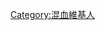 {{Userbox
  |border-c = #000000
  |border-s = 1
  |id-c     = #c0c0c0
  |id-s     = 12
  |id-fc    = #ff0000
  |info-c   = #800080
  |info-s   = 8
  |info-fc  = #FFFFFF
  |id       = ハーフ
  |info     = 本用戶血統不純 是2國混血兒}}

[[Category:混血維基人]]